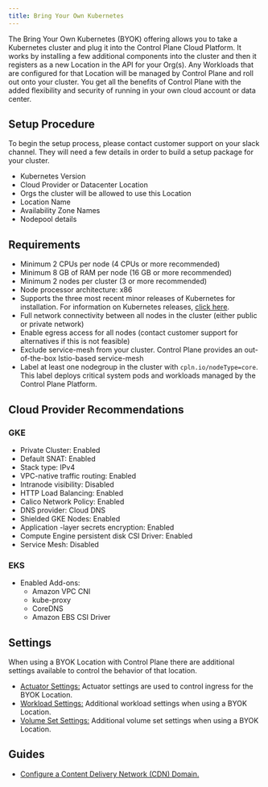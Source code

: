 ```yaml
---
title: Bring Your Own Kubernetes
---
```


The Bring Your Own Kubernetes (BYOK) offering allows you to take a Kubernetes cluster and plug it into the Control Plane Cloud Platform. It works by installing a few additional components into the cluster and then it registers as a new Location in the API for your Org(s). Any Workloads that are configured for that Location will be managed by Control Plane and roll out onto your cluster. You get all the benefits of Control Plane with the added flexibility and security of running in your own cloud account or data center.

## Setup Procedure

To begin the setup process, please contact customer support on your slack channel. They will need a few details in order to build a setup package for your cluster.

- Kubernetes Version
- Cloud Provider or Datacenter Location
- Orgs the cluster will be allowed to use this Location
- Location Name
- Availability Zone Names
- Nodepool details

## Requirements

- Minimum 2 CPUs per node (4 CPUs or more recommended)
- Minimum 8 GB of RAM per node (16 GB or more recommended)
- Minimum 2 nodes per cluster (3 or more recommended)
- Node processor architecture: x86
- Supports the three most recent minor releases of Kubernetes for installation. For information on Kubernetes releases, [click here](https://kubernetes.io/releases/).
- Full network connectivity between all nodes in the cluster (either public or private network)
- Enable egress access for all nodes (contact customer support for alternatives if this is not feasible)
- Exclude service-mesh from your cluster. Control Plane provides an out-of-the-box Istio-based service-mesh
- Label at least one nodegroup in the cluster with `cpln.io/nodeType=core`. This label deploys critical system pods and workloads managed by the Control Plane Platform.

## Cloud Provider Recommendations

### GKE

- Private Cluster: Enabled
- Default SNAT: Enabled
- Stack type: IPv4
- VPC-native traffic routing: Enabled
- Intranode visibility: Disabled
- HTTP Load Balancing: Enabled
- Calico Network Policy: Enabled
- DNS provider: Cloud DNS
- Shielded GKE Nodes: Enabled
- Application -layer secrets encryption: Enabled
- Compute Engine persistent disk CSI Driver: Enabled
- Service Mesh: Disabled

### EKS

- Enabled Add-ons:
  - Amazon VPC CNI
  - kube-proxy
  - CoreDNS
  - Amazon EBS CSI Driver

## Settings

When using a BYOK Location with Control Plane there are additional settings available to control the behavior of that location.

- [Actuator Settings:](settings/actuator) Actuator settings are used to control ingress for the BYOK Location.
- [Workload Settings:](settings/workload) Additional workload settings when using a BYOK Location.
- [Volume Set Settings:](settings/volumeset) Additional volume set settings when using a BYOK Location.

## Guides

- [Configure a Content Delivery Network (CDN) Domain.](/guides/configure-cdn#amazon-cloudfront-configuration-steps)
